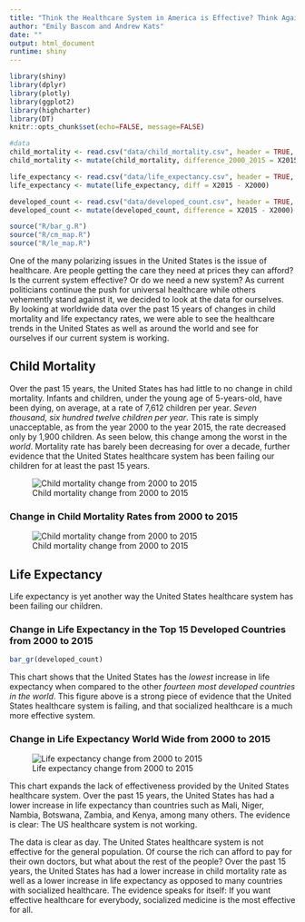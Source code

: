 ```yaml
---
title: "Think the Healthcare System in America is Effective? Think Again."
author: "Emily Bascom and Andrew Kats"
date: ""
output: html_document
runtime: shiny
---
```


```r
library(shiny)
library(dplyr)
library(plotly)
library(ggplot2)
library(highcharter)
library(DT)
knitr::opts_chunk$set(echo=FALSE, message=FALSE)

#data
child_mortality <- read.csv("data/child_mortality.csv", header = TRUE, sep = ",", stringsAsFactors = FALSE)
child_mortality <- mutate(child_mortality, difference_2000_2015 = X2015 - X2000)

life_expectancy <- read.csv("data/life_expectancy.csv", header = TRUE, sep = ",", stringsAsFactors = FALSE)
life_expectancy <- mutate(life_expectancy, diff = X2015 - X2000)

developed_count <- read.csv("data/developed_count.csv", header = TRUE, sep = ",", stringsAsFactors = FALSE)
developed_count <- mutate(developed_count, difference = X2015 - X2000)

source("R/bar_g.R")
source("R/cm_map.R")
source("R/le_map.R")

```
One of the many polarizing issues in the United States is the issue of healthcare. Are people getting the care they need at prices they can afford? Is the current system effective? Or do we need a new system? As current politicians continue the push for universal healthcare while others vehemently stand against it, we decided to look at the data for ourselves. By looking at worldwide data over the past 15 years of changes in child mortality and life expectancy rates, we were able to see the healthcare trends in the United States as well as around the world and see for ourselves if our current system is working. 

## Child Mortality

Over the past 15 years, the United States has had little to no change in child mortality. Infants and children, under the young age of 5-years-old, have been dying, on average, at a rate of 7,612 children per year. _Seven thousand, six hundred twelve children per year_. This rate is simply unacceptable, as from the year 2000 to the year 2015, the rate decreased only by 1,900 children. As seen below, this change among the worst in the _world_. Mortality rate has barely been decreasing for over a decade, further evidence that the United States healthcare system has been failing our children for at least the past 15 years. 

![Child mortality change from 2000 to 2015](Figures/le2.PNG)

### Change in Child Mortality Rates from 2000 to 2015

![Child mortality change from 2000 to 2015](Figures/le2.PNG)

## Life Expectancy

Life expectancy is yet another way the United States healthcare system has been failing our children. 

### Change in Life Expectancy in the Top 15 Developed Countries from 2000 to 2015
```r
bar_gr(developed_count)
```
This chart shows that the United States has the _lowest_ increase in life expectancy when compared to the other _fourteen most developed countries in the world_. This figure above is a strong piece of evidence that the United States healthcare system is failing, and that socialized healthcare is a much more effective system. 

### Change in Life Expectancy World Wide from 2000 to 2015
![Life expectancy change from 2000 to 2015](Figures/le.PNG)

This chart expands the lack of effectiveness provided by the United States healthcare system. Over the past 15 years, the United States has had a lower increase in life expectancy than countries such as Mali, Niger, Nambia, Botswana, Zambia, and Kenya, among many others. The evidence is clear: The US healthcare system is not working. 

The data is clear as day. The United States healthcare system is not effective for the general population. Of course the rich can afford to pay for their own doctors, but what about the rest of the people? Over the past 15 years, the United States has had a lower increase in child mortality rate as well as a lower increase in life expectancy as opposed to many countries with socialized healthcare. The evidence speaks for itself: If you want effective healthcare for everybody, socialized medicine is the most effective for all. 
